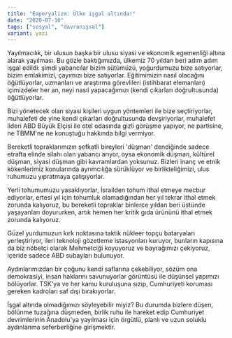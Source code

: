 ```yaml
---
title: "Emperyalizm: Ülke işgal altında!"
date: "2020-07-10"
tags: ["sosyal", "davranışsal"]
variant: yazi
---
```


Yayılmacılık, bir ulusun başka bir ulusu siyasi ve ekonomik egemenliği altına alarak yayılması. Bu gözle baktığımızda, ülkemiz 70 yıldan beri adım adım işgal edildi: şimdi yabancılar bizim sütümüzü, yoğurdumuzu bize satıyorlar, bizim emlakimizi, çayımızı bize satıyorlar. Eğitimimizin nasıl olacağını öğütlüyorlar, uzmanları ve araştırma görevlileri (istihbarat elemanları) içimizdeler her an, neyi nasıl yapacağımızı (kendi çıkarları doğrultusunda) öğütlüyorlar.

Bizi yönetecek olan siyasi kişileri uygun yöntemleri ile bize seçtiriyorlar, muhalefeti de yine kendi çıkarları doğrultusunda devşiriyorlar, muhalefet lideri ABD Büyük Elçisi ile otel odasında gizli görüşme yapıyor, ne partisine, ne TBMM'ne ne konuştuğu hakkında bilgi vermiyor.

Bereketli topraklarımızın şefkatli bireyleri 'düşman' dendiğinde sadece etrafta elinde silahı olan yabancı arıyor, oysa ekonomik düşman, kültürel düşman, siyasi düşman gibi kavramlardan yoksunuz. Bizleri inanç ve etnik kökenlerimiz konularında ayrımcılığa sürüklüyor ve birlikteliğimizi, ulus ruhumuzu yıpratmaya çalışıyorlar.

Yerli tohumumuzu yasaklıyorlar, İsrailden tohum ithal etmeye mecbur ediyorlar, ertesi yıl için tohumluk olamadığından her yıl tekrar ithal etmek zorunda kalıyoruz, bu bereketli topraklar binlerce yıldan beri üstünde yaşayanları doyururken, artık hemen her kritik gıda ürününü ithal etmek zorunda kalıyoruz.

Güzel yurdumuzun kırk noktasına taktik nükleer topçu bataryaları yerleştiriyor, ileri teknoloji gözetleme istasyonları kuruyor, bunların kapısına da biz nöbetçi olarak Mehmetciği koyuyoruz ve bayrağımızı çekiyoruz, içeride sadece ABD subayları bulunuyor.

Aydınlarımızdan bir çoğunu kendi saflarına çekebiliyor, sözüm ona demokrasiyi, insan haklarını savunuyorlar görüntüsü ile düşünsel yapımızı bölüyorlar. TSK'ya ve her kamu kuruluşuna sızıp, Cumhuriyeti koruması gereken kadroları saf dışı bırakıyorlar.

İşgal altında olmadığımızı söyleyebilir miyiz? Bu durumda bizlere düşen, bölünme tuzağına düşmeden, birlik ruhu ile hareket edip Cumhuriyet devrimlerinin Anadolu'ya yayılması için örgütlü, planlı ve uzun soluklu aydınlanma seferberliğine girişmektir.
